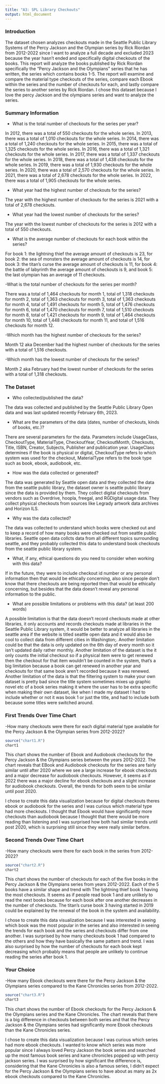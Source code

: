 ```yaml
---
title: "A3: SPL Library Checkouts"
output: html_document
---
```


### Introduction

The dataset chosen analyzes checkouts made in the Seattle Public Library Systems of the Percy Jackson and the Olympian series by Rick Riordan from 2012-2022 since I want to analyze a full decade and excluded 2023 because the year hasn't ended and specifically digital checkouts of the books. This report will analyze the books published by Rick Riordan specifically the "Percy Jackson and the Olympians" series that he has written, the series which contains books 1-5. The report will examine and compare the material type checkouts of the series, compare each Ebook within the series and the number of checkouts for each, and lastly compare the series to another series by Rick Riordan. I chose this dataset because I love the percy Jackson and the olympians series and want to analyze the series. 

### Summary Information


- What is the total number of checkouts for the series per year?

In 2012, there was a total of 550 checkouts for the whole series. In 2013, there was a total of 1,010 checkouts for the whole series. In 2014, there was a total of 1,240 checkouts for the whole series. In 2015, there was a total of 1,325 checkouts for the whole series. In 2016, there was a total of 1,321 checkouts for the whole series. In 2017, there was a total of 1,337 checkouts for the whole series. In 2018, there was a total of 1,438 checkouts for the whole series. In 2019, there was a total of 1,930 checkouts for the whole series. In 2020, there was a total of 2,570 checkouts for the whole series. In 2021, there was a total of 2,678 checkouts for the whole series. In 2022, there was a total of 1,905 checkouts for the whole series.

- What year had the highest number of checkouts for the series?

The year with the highest number of checkouts for the series is 2021 with a total of 2,678 checkouts.

- What year had the lowest number of checkouts for the series?

The year with the lowest number of checkouts for the series is 2012 with a total of 550 checkouts.

- What is the average number of checkouts for each book within the series? 

For book 1: the lightning thief the average amount of checkouts is 23, for book 2: the sea of monsters the average amount of checkouts is 14, for book 3: the titan's curse the average amount of checkouts is 11, for book 4: the battle of labyrinth the average amount of checkouts is 9, and book 5: the last olympian has an average of 11 checkouts. 

-What is the total number of checkouts for the series per month?

There was a total of 1,464 checkouts for month 1, total of 1,318 checkouts for month 2, total of 1,363 checkouts for month 3, total of 1,363 checkouts for month 4, total of 1,491 checkouts for month 5, total of 1,476 checkouts for month 6, total of 1,470 checkouts for month 7, total of 1,510 checkouts for month 8, total of 1,421 checkouts for month 9, total of 1,464 checkouts for month 10, total of 1,448 checkouts for month 11, and total of 1,516 checkouts for month 12.

-Which month has the highest number of checkouts for the series?

Month 12 aka December had the highest number of checkouts for the series with a total of 1,516 checkouts.

-Which month has the lowest number of checkouts for the series?

Month 2 aka February had the lowest number of checkouts for the series with a total of 1,318 checkouts. 


### The Dataset

- Who collected/published the data?  

The data was collected and published by the Seattle Public Library Open data and was last updated recently February 6th, 2023.

- What are the parameters of the data (dates, number of checkouts, kinds of books, etc.)?

There are several parameters for the data. Parameters include UsageClass, CheckoutType, MaterialType, CheckoutYear, CheckoutMonth, Checkouts, Title, ISBN, Creator, Subjects, Publisher and publication year. UsageClass determines if the book is physical or digital, CheckoutType refers to which system was used for the checkout, MaterialType refers to the book type such as book, ebook, audiobook, etc. 

- How was the data collected or generated? 

The data was generated by Seattle open data and they collected the data from the seattle public library, the dataset owner is seattle public library since the data is provided by them. They collect digital checkouts from vendors such as Overdrive, hoopla, freegal, and RGDigital usage data. They collect physical checkouts from sources like Legrady artwork data archives and Horizon ILS. 

- Why was the data collected? 

The data was collected to understand which books were checked out and to keep a record of how many books were checked out from seattle public libraries. Seattle open data collcts data from all different topics surrounding seattle, and they probably collected this data to understand book checkouts from the seattle public library system.

- What, if any, ethical questions do you need to consider when working with this data?  

If in the future, they were to include checkout id number or any personal information then that would be ethically concerning, also since people don't know that there checkouts are being reported then that would be ethically concerning, but besides that the data doesn't reveal any personal information to the public.

- What are possible limitations or problems with this data?   (at least 200 words)

A possible limitation is that the data doesn't record checkouts made at other libraries, it only accounts and records checkouts made at libraries in the Seattle Public Library system, it would be better to analyze all libraries in the seattle area if the website is titled seattle open data and it would also be cool to collect data from different cities in Washington;. Another limitation could be that the data is only updated on the 6th day of every month so it isn't updated daily rather monthly. Another limitation of the dataset is the it only counts the initial checkout so if a physical item were to get renewed then the checkout for that item wouldn't be counted in the system, that's a big limitation because a book can get renewed in another year and checkouts for that same book aren't recorded because it was renewed. Another limitation of the data is that the filtering system to make your own dataset is pretty bad since the title system sometimes mixes up graphic novel etc of a book series making it where the user has to be extra specific when making their own dataset, like when I made my dataset I had to include whether or not it was book 1 or just the title, and had to include both because some titles were switched around. 

### First Trends Over Time Chart

-How many checkouts were there for each digital material type available for the Percy Jackson & the Olympian series from 2012-2022?
``````r
source("chart1.R")
chart1
``````

This chart shows the number of Ebook and Audiobook checkouts for the Percy Jackson & the Olympians series between the years 2012-2022. The chart reveals that EBook and Audiobook checkouts for the series are fairly similar until after 2020 where we see a large increase for ebook checkouts and a major decrease for audiobook checkouts. However, it seems as if 2022 there was a major decline for ebook checkouts and a slight increase for audiobook checkouts. Overall, the trends for both seem to be similar until post 2020. 

I chose to create this data visualization because for digital checkouts theres ebook or audiobook for the series and I was curious which material type had more checkouts. I thought that Ebook would have significantly more checkouts than audiobook because I thought that there would be more reading than listening and I was surprised how both had similar trends until post 2020, which is surprising still since they were really similar before. 

### Second Trends Over Time Chart
-How many checkouts were there for each book in the series from 2012-2022?
``````r
source("chart2.R")
chart2
``````

This chart shows the number of checkouts for each of the five books in the Percy Jackson & the Olympians series from years 2012-2022. Each of the 5 books have a similar shape and trend with The lightning thief book 1 having the most checkouts. It seems as if people read book 1 and are unlikely to read the next books because for each book after one another decreases in the number of checkouts. The titan's curse book 3 having started in 2019 could be explained by the renewal of the book in the system and availability. 

I chose to create this data visualization because I was interested in seeing which book was the most popular in the series and also interested in seeing the trends for each book and the series and checkouts differ from one another. I was surprised by how many checkouts book 1 had compared to the others and how they have basically the same pattern and trend. I was also surprised by how the number of checkouts for each book kept decreasing which probably means that people are unlikely to continue reading the series after book 1. 



### Your Choice
-How many Ebook checkouts were there for the Percy Jackson & the Olympians series compared to the Kane Chronicles series from 2012-2022. 
``````r
source("chart3.R")
chart3
``````

This chart shows the number of Ebook checkouts for the Percy Jackson & the Olympians series and the Kane Chronicles. The chart reveals that there is a big difference in checkouts between both series and that the Percy Jackson & the Olympians series had significantly more Ebook checkouts than the Kane Chronicles series. 

I chose to create this data visualization because I was curious which series had more ebook checkouts. I wanted to know which series was more popular since I always loved Percy Jackson the book series and searched up the most famous book series and kane chronicles popped up with percy jackson series. I was surprised by how significant the difference is, considering that the Kane Chronicles is also a famous series, I didn't expect for the Percy Jackson & the Olympians series to have about as many as 2x ebook checkouts compared to the Kane Chronicles. 
